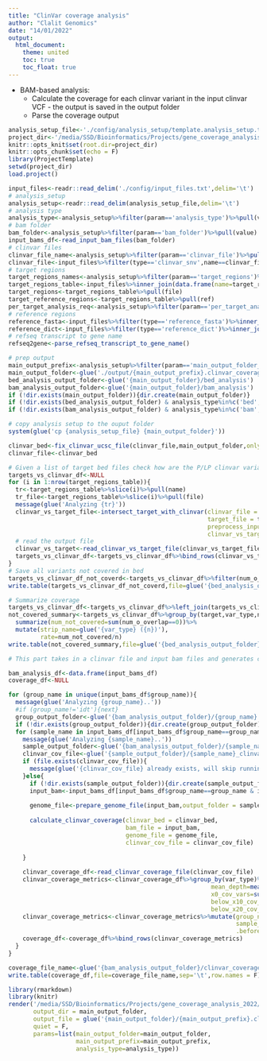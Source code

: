 ```yaml
---
title: "ClinVar coverage analysis"
author: "Clalit Genomics"
date: "14/01/2022"
output: 
  html_document:
    theme: united
    toc: true
    toc_float: true
---
```


- BAM-based analysis:
    * Calculate the coverage for each clinvar variant in the input clinvar VCF - the output is saved in the output folder 
    * Parse the coverage output


```r
analysis_setup_file<-'./config/analysis_setup/template.analysis_setup.txt'
project_dir<-'/media/SSD/Bioinformatics/Projects/gene_coverage_analysis_2022/'
knitr::opts_knit$set(root.dir=project_dir)
knitr::opts_chunk$set(echo = F)
library(ProjectTemplate)
setwd(project_dir)
load.project()
```

```r
input_files<-readr::read_delim('./config/input_files.txt',delim='\t')
# analysis_setup
analysis_setup<-readr::read_delim(analysis_setup_file,delim='\t')
# analysis type
analysis_type<-analysis_setup%>%filter(param=='analysis_type')%>%pull(value)
# bam folder
bam_folder<-analysis_setup%>%filter(param=='bam_folder')%>%pull(value)
input_bams_df<-read_input_bam_files(bam_folder)
# clinvar files
clinvar_file_name<-analysis_setup%>%filter(param=='clinvar_file')%>%pull(value)
clinvar_file<-input_files%>%filter(type=='clinvar_snv',name==clinvar_file_name)%>%pull(file)
# target regions
target_regions_names<-analysis_setup%>%filter(param=='target_regions')%>%pull(value)%>%strsplit(',')%>%unlist()
target_regions_table<-input_files%>%inner_join(data.frame(name=target_regions_names))
target_regions<-target_regions_table%>%pull(file)
target_reference_regions<-target_regions_table%>%pull(ref)
per_target_analysis_req<-analysis_setup%>%filter(param=='per_target_analysis')%>%pull(value)%>%strsplit(',')%>%unlist()
# reference regions
reference_fasta<-input_files%>%filter(type=='reference_fasta')%>%inner_join(data.frame(ref=target_reference_regions))%>%pull(file)
reference_dict<-input_files%>%filter(type=='reference_dict')%>%inner_join(data.frame(ref=target_reference_regions))%>%pull(file)
# refseq transcript to gene name
refseq2gene<-parse_refseq_transcript_to_gene_name()

# prep output
main_output_prefix<-analysis_setup%>%filter(param=='main_output_folder_prefix')%>%pull(value)
main_output_folder<-glue('./output/{main_output_prefix}.clinvar_coverage_analysis.{Sys.Date()}')
bed_analysis_output_folder<-glue('{main_output_folder}/bed_analysis')
bam_analysis_output_folder<-glue('{main_output_folder}/bam_analysis')
if (!dir.exists(main_output_folder)){dir.create(main_output_folder)}
if (!dir.exists(bed_analysis_output_folder) & analysis_type%in%c('bed','both')){dir.create(bed_analysis_output_folder)}
if (!dir.exists(bam_analysis_output_folder) & analysis_type%in%c('bam','both')){dir.create(bam_analysis_output_folder)}

# copy analysis setup to the ouput folder
system(glue('cp {analysis_setup_file} {main_output_folder}'))

```

```r
clinvar_bed<-fix_clinvar_ucsc_file(clinvar_file,main_output_folder,only_p_or_lp = T)
clinvar_file<-clinvar_bed
```

```r
# Given a list of target bed files check how are the P/LP clinvar variants covered in the different regions
targets_vs_clinvar_df<-NULL
for (i in 1:nrow(target_regions_table)){
  tr<-target_regions_table%>%slice(i)%>%pull(name)
  tr_file<-target_regions_table%>%slice(i)%>%pull(file)
  message(glue('Analyzing {tr}'))
  clinvar_vs_target_file<-intersect_target_with_clinvar(clinvar_file = clinvar_file,
                                                        target_file = tr_file,
                                                        preprocess_input_clinvar = FALSE,
                                                        clinvar_vs_target_file = glue('{bed_analysis_output_folder}/{tr}_vs_clinvar.tsv'))
  # read the output file
  clinvar_vs_target<-read_clinvar_vs_target_file(clinvar_vs_target_file)
  targets_vs_clinvar_df<-targets_vs_clinvar_df%>%bind_rows(clinvar_vs_target%>%mutate(target=tr,target_file=tr_file,.before=1))
}
# Save all variants not covered in bed
targets_vs_clinvar_df_not_coverd<-targets_vs_clinvar_df%>%filter(num_o_overlap==0)
write.table(targets_vs_clinvar_df_not_coverd,file=glue('{bed_analysis_output_folder}/clinvar_not_covered_in_bed.{Sys.Date()}.txt'),sep='\t',row.names = F)

# Summarize coverage
targets_vs_clinvar_df<-targets_vs_clinvar_df%>%left_join(targets_vs_clinvar_df%>%group_by(var_type)%>%summarize(n=n()))
not_covered_summary<-targets_vs_clinvar_df%>%group_by(target,var_type,n)%>%
  summarize(num_not_covered=sum(num_o_overlap==0))%>%
  mutate(strip_name=glue('{var_type} ({n})'),
         rate=num_not_covered/n)
write.table(not_covered_summary,file=glue('{bed_analysis_output_folder}/clinvar_not_covered_in_bed_summary.{Sys.Date()}.txt'),sep='\t',row.names = F)


```

```r
# This part takes in a clinvar file and input bam files and generates coverage output for each variant in the clinvar file

bam_analysis_df<-data.frame(input_bams_df)
coverage_df<-NULL

for (group_name in unique(input_bams_df$group_name)){
  message(glue('Analyzing {group_name}..'))
  #if (group_name!='idt'){next}
  group_output_folder<-glue('{bam_analysis_output_folder}/{group_name}')
  if (!dir.exists(group_output_folder)){dir.create(group_output_folder)}
  for (sample_name in input_bams_df[input_bams_df$group_name==group_name,'sample_name']){
    message(glue('Analyzing {sample_name}..'))
    sample_output_folder<-glue('{bam_analysis_output_folder}/{sample_name}')
    clinvar_cov_file<-glue('{sample_output_folder}/{sample_name}_clinvar_cov_metrics.csv')
    if (file.exists(clinvar_cov_file)){
      message(glue('{clinvar_cov_file} already exists, will skip running coverage calculation'))
    }else{
      if (!dir.exists(sample_output_folder)){dir.create(sample_output_folder)}
      input_bam<-input_bams_df[input_bams_df$group_name==group_name & input_bams_df$sample_name==sample_name,'sample_path']
      
      genome_file<-prepare_genome_file(input_bam,output_folder = sample_output_folder)
      
      calculate_clinvar_coverage(clinvar_bed = clinvar_bed,
                                 bam_file = input_bam,
                                 genome_file = genome_file,
                                 clinvar_cov_file = clinvar_cov_file)
      
    }
    
    clinvar_coverage_df<-read_clinvar_coverage_file(clinvar_cov_file)
    clinvar_coverage_metrics<-clinvar_coverage_df%>%group_by(var_type)%>%summarize(n=n(),
                                                         mean_depth=mean(depth),
                                                         x0_cov_vars=sum(depth==0),
                                                         below_x10_cov_vars=sum(depth<10),
                                                         below_x20_cov_vars=sum(depth<20))
    clinvar_coverage_metrics<-clinvar_coverage_metrics%>%mutate(group_name=group_name,
                                                                sample_name=sample_name,
                                                                .before=1)
    coverage_df<-coverage_df%>%bind_rows(clinvar_coverage_metrics)
  }
}

coverage_file_name<-glue('{bam_analysis_output_folder}/clinvar_coverage_analysis_results_{Sys.Date()}.tsv')
write.table(coverage_df,file=coverage_file_name,sep='\t',row.names = F)
```

```r
library(rmarkdown)
library(knitr)
render('/media/SSD/Bioinformatics/Projects/gene_coverage_analysis_2022/src/clinvar_coverage_analysis_report.Rmd', 
       output_dir = main_output_folder,
       output_file = glue('{main_output_folder}/{main_output_prefix}.clinvar_bam_coverage.{Sys.Date()}.html'),
       quiet = F,
       params=list(main_output_folder=main_output_folder,
                   main_output_prefix=main_output_prefix,
                   analysis_type=analysis_type))
```


